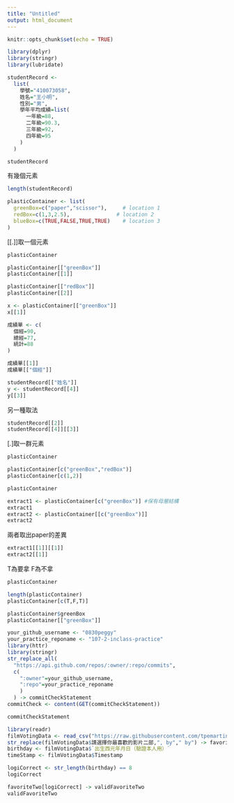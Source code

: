 ```yaml
---
title: "Untitled"
output: html_document
---
```


```r
knitr::opts_chunk$set(echo = TRUE)
```

```r
library(dplyr)
library(stringr)
library(lubridate)
```

```r
studentRecord <-
  list(
    學號="410073058",
    姓名="王小明",
    性別="男",
    學年平均成績=list(
      一年級=88,
      二年級=90.3,
      三年級=92,
      四年級=95
    )
  )

studentRecord
```

有幾個元素
```r
length(studentRecord)
```

```r
plasticContainer <- list(
  greenBox=c("paper","scissor"),     # location 1
  redBox=c(1,3,2.5),               # location 2
  blueBox=c(TRUE,FALSE,TRUE,TRUE)    # location 3
)
```

[[.]]取一個元素
```r
plasticContainer

plasticContainer[["greenBox"]] 
plasticContainer[[1]]
```

```r
plasticContainer[["redBox"]] 
plasticContainer[[2]]
```

```r
x <- plasticContainer[["greenBox"]]
x[[1]]
```

```r
成績單 <- c(
  個經=90,
  總經=77,
  統計=88
)
```

```r
成績單[[1]]
成績單[["個經"]]
```

```r
studentRecord[["姓名"]]
y <- studentRecord[[4]]
y[[3]]
```

另一種取法
```r
studentRecord[[2]]
studentRecord[[4]][[3]]
```

[.]取一群元素
```r
plasticContainer

plasticContainer[c("greenBox","redBox")] 
plasticContainer[c(1,2)]
```

```r
plasticContainer

extract1 <- plasticContainer[c("greenBox")] #保有母層結構
extract1
extract2 <- plasticContainer[[c("greenBox")]]
extract2
```

兩者取出paper的差異
```r
extract1[[1]][[1]]
extract2[[1]]
```

T為要拿 F為不拿
```r
plasticContainer

length(plasticContainer)
plasticContainer[c(T,F,T)]
```

```r
plasticContainer$greenBox
plasticContainer[["greenBox"]]
```

```r
your_github_username <- "0830peggy"
your_practice_reponame <- "107-2-inclass-practice"
library(httr)
library(stringr)
str_replace_all(
  "https://api.github.com/repos/:owner/:repo/commits",
  c(
    ":owner"=your_github_username,
    ":repo"=your_practice_reponame
    )
  ) -> commitCheckStatement
commitCheck <- content(GET(commitCheckStatement))
```

```r
commitCheckStatement
```





```r
library(readr)
filmVotingData <- read_csv("https://raw.githubusercontent.com/tpemartin/github-data/master/podcastcompetition3.csv")
str_replace(filmVotingData$請選擇你最喜歡的影片二部,", by"," by") -> favoriteTwo
birthday <- filmVotingData$`出生西元年月日（驗證本人用）`
timeStamp <- filmVotingData$Timestamp
```

```r
logiCorrect <- str_length(birthday) == 8
logiCorrect
```

```r
favoriteTwo[logiCorrect] -> validFavoriteTwo
validFavoriteTwo
```

